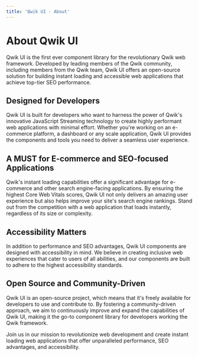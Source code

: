 ```yaml
---
title: 'Qwik UI - About'
---
```


# About Qwik UI

Qwik UI is the first ever component library for the revolutionary Qwik web framework. Developed by leading members of the Qwik community, including members from the Qwik team, Qwik UI offers an open-source solution for building instant loading and accessible web applications that achieve top-tier SEO performance.

## Designed for Developers

Qwik UI is built for developers who want to harness the power of Qwik's innovative JavaScript Streaming technology to create highly performant web applications with minimal effort. Whether you're working on an e-commerce platform, a dashboard or any scale application, Qwik UI provides the components and tools you need to deliver a seamless user experience.

## A MUST for E-commerce and SEO-focused Applications

Qwik's instant loading capabilities offer a significant advantage for e-commerce and other search engine-facing applications. By ensuring the highest Core Web Vitals scores, Qwik UI not only delivers an amazing user experience but also helps improve your site's search engine rankings. Stand out from the competition with a web application that loads instantly, regardless of its size or complexity.

## Accessibility Matters

In addition to performance and SEO advantages, Qwik UI components are designed with accessibility in mind. We believe in creating inclusive web experiences that cater to users of all abilities, and our components are built to adhere to the highest accessibility standards.

## Open Source and Community-Driven

Qwik UI is an open-source project, which means that it's freely available for developers to use and contribute to. By fostering a community-driven approach, we aim to continuously improve and expand the capabilities of Qwik UI, making it the go-to component library for developers working the Qwik framework.

Join us in our mission to revolutionize web development and create instant loading web applications that offer unparalleled performance, SEO advantages, and accessibility.
